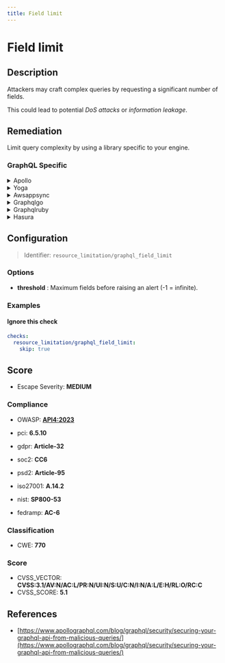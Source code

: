 ```yaml
---
title: Field limit
---
```


# Field limit

## Description

Attackers may craft complex queries by requesting a significant number of fields.

This could lead to potential *DoS attacks* or *information leakage*.


## Remediation

Limit query complexity by using a library specific to your engine.



### GraphQL Specific

<details>
    <summary>Apollo</summary>

To address potential issues with the Apollo framework engine, ensure that all dependencies are up to date, utilize the built-in security features such as schema validation and rate limiting, and follow best practices for error handling and logging. Regularly review the Apollo documentation for any updates on security advisories and recommended practices.

</details>

<details>
    <summary>Yoga</summary>

To address issues within the Yoga framework engine, ensure that all components are updated to their latest versions to benefit from security patches and performance improvements. Regularly review the framework's documentation for best practices on security and efficiency. Additionally, consider implementing a thorough testing strategy that includes unit tests, integration tests, and end-to-end tests to catch potential problems early in the development cycle. Monitor the application's performance and error logs to quickly identify and resolve any issues that may arise.

</details>

<details>
    <summary>Awsappsync</summary>

To address limitations in the AWS AppSync framework, ensure that your GraphQL schema is designed to handle complexity and size within the service's constraints. Optimize resolvers by batching requests and using caching mechanisms to reduce the load on data sources. Implement pagination to manage large datasets and avoid exceeding field limits. Monitor and adjust the performance of your AppSync API with CloudWatch metrics and logs. If necessary, consider splitting your API into multiple smaller, more focused GraphQL endpoints to stay within the field limits and maintain efficient data retrieval.

</details>

<details>
    <summary>Graphqlgo</summary>

To mitigate potential security risks in the GraphQL Go framework engine, ensure that all queries are strictly validated against a schema, implement proper authentication and authorization checks, and use query complexity analysis to prevent denial-of-service attacks. Additionally, consider employing field-level permissions to restrict access to sensitive data and apply rate limiting to control the amount of resources a client can consume.

</details>

<details>
    <summary>Graphqlruby</summary>

In the GraphQL Ruby framework, to prevent potential issues with field limits, it is recommended to implement query complexity analysis to ensure that clients cannot request an excessive amount of data which could lead to performance problems. You can use the built-in analysis features to set a maximum complexity for your queries. Additionally, consider using the `max_depth` method to limit the depth of queries and avoid deeply nested queries that could impact the stability of your application.

</details>

<details>
    <summary>Hasura</summary>

To prevent issues related to field limits in the Hasura framework engine, ensure that you define appropriate permissions and access control lists for your GraphQL schema. Use Hasura's built-in mechanisms to set maximum query depths and complexity scores, which can help in preventing resource exhaustion caused by excessively large or deeply nested queries. Additionally, consider implementing custom business logic in your backend to validate and limit the number of fields that can be queried at once, if necessary. Regularly review your schema and optimize it to handle the expected query loads efficiently.

</details>

## Configuration

> Identifier: `resource_limitation/graphql_field_limit`

### Options

- **threshold** : Maximum fields before raising an alert (-1 = infinite).




### Examples



#### Ignore this check

```yaml
checks:
  resource_limitation/graphql_field_limit:
    skip: true
```




## Score

- Escape Severity: **<span className="medium-severity">MEDIUM</span>**

### Compliance

- OWASP: **[API4:2023](https://github.com/OWASP/API-Security/blob/master/editions/2023/en/0xa4-unrestricted-resource-consumption.md)**

- pci: **6.5.10**
- gdpr: **Article-32**
- soc2: **CC6**
- psd2: **Article-95**
- iso27001: **A.14.2**
- nist: **SP800-53**
- fedramp: **AC-6**

### Classification

- CWE: **770**




### Score

- CVSS_VECTOR: **CVSS:3.1/AV:N/AC:L/PR:N/UI:N/S:U/C:N/I:N/A:L/E:H/RL:O/RC:C**
- CVSS_SCORE: **5.1**

## References

- [https://www.apollographql.com/blog/graphql/security/securing-your-graphql-api-from-malicious-queries/](https://www.apollographql.com/blog/graphql/security/securing-your-graphql-api-from-malicious-queries/)
  